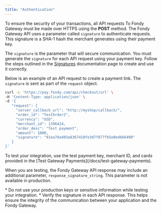 ```yaml
---
title: "Authentication"
---
```





To ensure the security of your transactions, all API requests To Fondy Gateway must be made over HTTPS using the **POST** method. The Fondy Gateway API uses a parameter called `signature` to authenticate requests. This signature is a SHA-1 hash the merchant generates using their payment key.

The `signature` is the parameter that will secure communication. You must generate the `signature` for each API request using your payment key. Follow the steps outlined in the [Signatures](/docs/signatures) documentation page to create and use it correctly.

Below is an example of an API request to create a payment link. The `signature` is sent as part of the `request` object.


  ```bash 
  curl -L 'https://pay.fondy.com/api/checkout/url' \
  -H 'Content-Type: application/json' \
  -d '{
     "request": {
       "server_callback_url": "http://myshop/callback/",
       "order_id": "TestOrder2",
       "currency": "USD",
       "merchant_id": 1396424,
       "order_desc": "Test payment",
       "amount": 1000,
       "signature": "91ea7da493a8367410fe3d7f877fb5e0ed666490"
     }
  }'
  ```


<Callout type="info" title="Test Payment Key">
  To test your integration, use the test payment key, merchant ID, and cards provided in the [Test Gateway Payments](/docs/test-gateway-payments).

  When you are testing, the Fondy Gateway API response may include an additional parameter, `response_signature_string`. This parameter is not available in production.
</Callout>

<Callout type="warning" title="Important">
  * Do not use your production keys or sensitive information while testing your integration.
  * Verify the signature in each API response. This helps ensure the integrity of the communication between your application and the Fondy Gateway.
</Callout>

